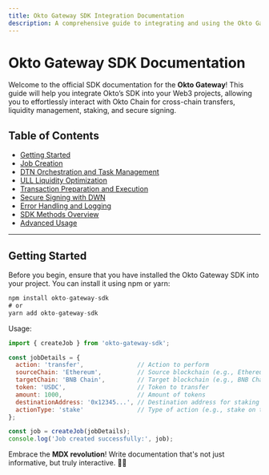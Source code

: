 ```yaml
---
title: Okto Gateway SDK Integration Documentation
description: A comprehensive guide to integrating and using the Okto Gateway SDK for cross-chain transfers, staking, and task management.
---
```


# Okto Gateway SDK Documentation

Welcome to the official SDK documentation for the **Okto Gateway**! This guide will help you integrate Okto’s SDK into your Web3 projects, allowing you to effortlessly interact with Okto Chain for cross-chain transfers, liquidity management, staking, and secure signing.



## Table of Contents

- [Getting Started](#getting-started)
- [Job Creation](#job-creation)
- [DTN Orchestration and Task Management](#dtn-orchestration-and-task-management)
- [ULL Liquidity Optimization](#ull-liquidity-optimization)
- [Transaction Preparation and Execution](#transaction-preparation-and-execution)
- [Secure Signing with DWN](#secure-signing-with-dwn)
- [Error Handling and Logging](#error-handling-and-logging)
- [SDK Methods Overview](#sdk-methods-overview)
- [Advanced Usage](#advanced-usage)

---

## Getting Started

Before you begin, ensure that you have installed the Okto Gateway SDK into your project. You can install it using npm or yarn:

```javascript   
npm install okto-gateway-sdk
# or
yarn add okto-gateway-sdk
```
Usage:

```javascript
import { createJob } from 'okto-gateway-sdk';

const jobDetails = {
  action: 'transfer',               // Action to perform
  sourceChain: 'Ethereum',          // Source blockchain (e.g., Ethereum)
  targetChain: 'BNB Chain',         // Target blockchain (e.g., BNB Chain)
  token: 'USDC',                    // Token to transfer
  amount: 1000,                     // Amount of tokens
  destinationAddress: '0x12345...', // Destination address for staking
  actionType: 'stake'               // Type of action (e.g., stake on target chain)
};

const job = createJob(jobDetails);
console.log('Job created successfully:', job);
```

Embrace the **MDX revolution**! Write documentation that's not just informative, but truly interactive. 🚀📝
